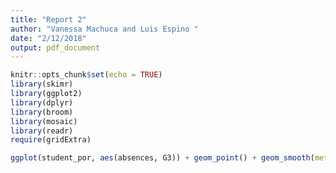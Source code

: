 ```yaml
---
title: "Report 2"
author: "Vanessa Machuca and Luis Espino "
date: "2/12/2018"
output: pdf_document
---
```


```r
knitr::opts_chunk$set(echo = TRUE)
library(skimr)
library(ggplot2)
library(dplyr)
library(broom)
library(mosaic)
library(readr)
require(gridExtra)
```



```r
ggplot(student_por, aes(absences, G3)) + geom_point() + geom_smooth(method='lm')
```